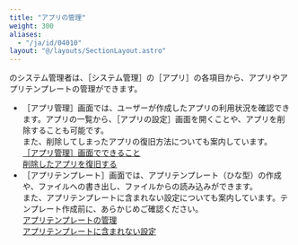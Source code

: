 ```yaml
---
title: "アプリの管理"
weight: 300
aliases:
  - "/ja/id/04010"
layout: "@/layouts/SectionLayout.astro"
---
```




<Kintone />のシステム管理者は、<Wovn>［<Kintone />システム管理］</Wovn>の<Wovn>［アプリ］</Wovn>の各項目から、アプリやアプリテンプレートの管理ができます。

* <Wovn>［アプリ管理］</Wovn>画面では、ユーザーが作成したアプリの利用状況を確認できます。アプリの一覧から、<Wovn>［アプリの設定］</Wovn>画面を開くことや、アプリを削除することも可能です。  
  また、削除してしまったアプリの復旧方法についても案内しています。  
  [<Wovn>［アプリ管理］</Wovn>画面でできること](/k/ja/id/04015.html)  
  [削除したアプリを復旧する](/k/ja/id/04016.html)
* <Wovn>［アプリテンプレート］</Wovn>画面では、アプリテンプレート（ひな型）の作成や、ファイルへの書き出し、ファイルからの読み込みができます。  
  また、アプリテンプレートに含まれない設定についても案内しています。テンプレート作成前に、あらかじめご確認ください。  
  [アプリテンプレートの管理](/k/ja/id/04017.html)  
  [アプリテンプレートに含まれない設定](/k/ja/id/04021.html)

